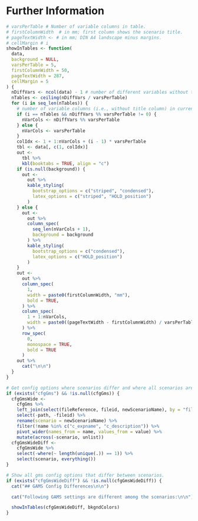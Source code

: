 \begingroup
\let\newpage\relax
# Further Information
\endgroup

```r
# varsPerTable # Number of variable columns in table.
# firstColumnWidth  # in mm; first column shows the scenario title.
# pageTextWidth <- # in mm; DIN A4 landscape minus margins.
# cellMargin # i
showInTables <- function(
  data,
  background = NULL,
  varsPerTable = 5,
  firstColumnWidth = 50,
  pageTextWidth = 287,
  cellMargin = 5
) {
  nDiffVars <- ncol(data) - 1 # number of different variables without title
  nTables <- ceiling(nDiffVars / varsPerTable)
  for (i in seq_len(nTables)) {
    # number of variable columns (i.e., without title column) in current table
    if (i == nTables && nDiffVars %% varsPerTable != 0) {
      nVarCols <- nDiffVars %% varsPerTable
    } else {
      nVarCols <- varsPerTable
    }
    colIdx <- 1 + 1:nVarCols + (i - 1) * varsPerTable
    tbl <- data[, c(1, colIdx)]
    out <-
      tbl %>%
      kbl(booktabs = TRUE, align = "c")
    if (is.null(background)) {
      out <-
        out %>%
        kable_styling(
          bootstrap_options = c("striped", "condensed"),
          latex_options = c("striped", "HOLD_position")
        )
    } else {
      out <-
        out %>%
        column_spec(
          seq_len(nVarCols + 1),
          background = background
        ) %>%
        kable_styling(
          bootstrap_options = c("condensed"),
          latex_options = c("HOLD_position")
        )
    }
    out <-
      out %>%
      column_spec(
        1,
        width = paste0(firstColumnWidth, "mm"),
        bold = TRUE,
      ) %>%
      column_spec(
        1 + 1:nVarCols,
        width = paste0((pageTextWidth - firstColumnWidth) / varsPerTable - cellMargin, "mm"),
      ) %>%
      row_spec(
        0,
        monospace = TRUE,
        bold = TRUE
      )
    out %>%
      cat("\n\n")
  }
}
```

```r
# Get config options where scenarios differ and where all scenarios are the same.
if (exists("cfgGms") && !is.null(cfgGms)) {
  cfgGmsWide <-
    cfgGms %>%
    left_join(select(fileReference, fileid, newScenarioName), by = "fileid") %>%
    select(-path, -fileid) %>%
    rename(scenario = newScenarioName) %>%
    filter(!name %in% c("c_expname", "c_description")) %>%
    pivot_wider(names_from = name, values_from = value) %>%
    mutate(across(-scenario, unlist))
  cfgGmsWideDiff <-
    cfgGmsWide %>%
    select(-where(~ length(unique(.)) == 1)) %>%
    select(scenario, everything())
}
```

```r
# Show all gms config options that differ between scenarios.
if (exists("cfgGmsWideDiff") && !is.null(cfgGmsWideDiff)) {
  cat("## GAMS Config Differences\n\n")

  cat("Following GAMS settings are different among the scenarios:\n\n")

  showInTables(cfgGmsWideDiff, bkgndColors)
}
```
